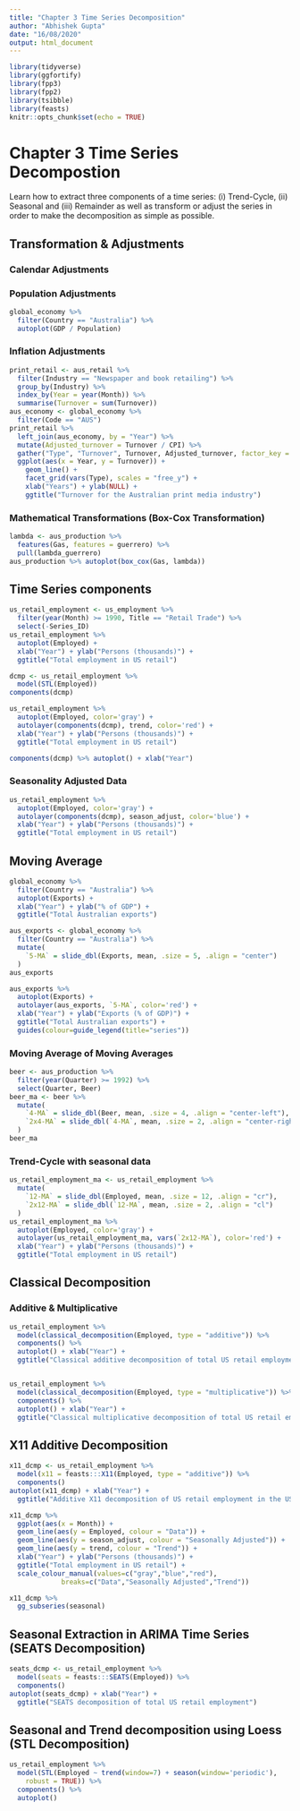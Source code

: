 ```yaml
---
title: "Chapter 3 Time Series Decomposition"
author: "Abhishek Gupta"
date: "16/08/2020"
output: html_document
---
```


```r
library(tidyverse)
library(ggfortify)
library(fpp3)
library(fpp2)
library(tsibble)
library(feasts)
knitr::opts_chunk$set(echo = TRUE)
```

# Chapter 3 Time Series Decompostion

Learn how to extract three components of a time series: (i) Trend-Cycle, (ii) Seasonal and (iii) Remainder as well as transform or adjust the series in order to make the decomposition as simple as possible.\n

## Transformation & Adjustments

### Calendar Adjustments
### Population Adjustments

```r
global_economy %>%
  filter(Country == "Australia") %>%
  autoplot(GDP / Population)
```


### Inflation Adjustments


```r
print_retail <- aus_retail %>%
  filter(Industry == "Newspaper and book retailing") %>%
  group_by(Industry) %>%
  index_by(Year = year(Month)) %>%
  summarise(Turnover = sum(Turnover))
aus_economy <- global_economy %>%
  filter(Code == "AUS")
print_retail %>%
  left_join(aus_economy, by = "Year") %>%
  mutate(Adjusted_turnover = Turnover / CPI) %>%
  gather("Type", "Turnover", Turnover, Adjusted_turnover, factor_key = TRUE) %>%
  ggplot(aes(x = Year, y = Turnover)) +
    geom_line() +
    facet_grid(vars(Type), scales = "free_y") +
    xlab("Years") + ylab(NULL) +
    ggtitle("Turnover for the Australian print media industry")
```

### Mathematical Transformations (Box-Cox Transformation)
```r
lambda <- aus_production %>%
  features(Gas, features = guerrero) %>%
  pull(lambda_guerrero)
aus_production %>% autoplot(box_cox(Gas, lambda))
```

## Time Series components

```r
us_retail_employment <- us_employment %>%
  filter(year(Month) >= 1990, Title == "Retail Trade") %>%
  select(-Series_ID)
us_retail_employment %>%
  autoplot(Employed) +
  xlab("Year") + ylab("Persons (thousands)") +
  ggtitle("Total employment in US retail")
```
```r
dcmp <- us_retail_employment %>%
  model(STL(Employed))
components(dcmp)
```
```r
us_retail_employment %>%
  autoplot(Employed, color='gray') +
  autolayer(components(dcmp), trend, color='red') +
  xlab("Year") + ylab("Persons (thousands)") +
  ggtitle("Total employment in US retail")
```
```r
components(dcmp) %>% autoplot() + xlab("Year")
```

### Seasonality Adjusted Data
```r
us_retail_employment %>%
  autoplot(Employed, color='gray') +
  autolayer(components(dcmp), season_adjust, color='blue') +
  xlab("Year") + ylab("Persons (thousands)") +
  ggtitle("Total employment in US retail")
```

## Moving Average

```r
global_economy %>%
  filter(Country == "Australia") %>%
  autoplot(Exports) +
  xlab("Year") + ylab("% of GDP") +
  ggtitle("Total Australian exports")
```
```r
aus_exports <- global_economy %>%
  filter(Country == "Australia") %>%
  mutate(
    `5-MA` = slide_dbl(Exports, mean, .size = 5, .align = "center")
  )
aus_exports
```

```r
aus_exports %>%
  autoplot(Exports) +
  autolayer(aus_exports, `5-MA`, color='red') +
  xlab("Year") + ylab("Exports (% of GDP)") +
  ggtitle("Total Australian exports") +
  guides(colour=guide_legend(title="series"))
```

### Moving Average of Moving Averages

```r
beer <- aus_production %>%
  filter(year(Quarter) >= 1992) %>%
  select(Quarter, Beer)
beer_ma <- beer %>%
  mutate(
    `4-MA` = slide_dbl(Beer, mean, .size = 4, .align = "center-left"),
    `2x4-MA` = slide_dbl(`4-MA`, mean, .size = 2, .align = "center-right")
  )
beer_ma
```
### Trend-Cycle with seasonal data

```r
us_retail_employment_ma <- us_retail_employment %>%
  mutate(
    `12-MA` = slide_dbl(Employed, mean, .size = 12, .align = "cr"),
    `2x12-MA` = slide_dbl(`12-MA`, mean, .size = 2, .align = "cl")
  )
us_retail_employment_ma %>%
  autoplot(Employed, color='gray') +
  autolayer(us_retail_employment_ma, vars(`2x12-MA`), color='red') +
  xlab("Year") + ylab("Persons (thousands)") +
  ggtitle("Total employment in US retail")
```

## Classical Decomposition
### Additive & Multiplicative
```r
us_retail_employment %>%
  model(classical_decomposition(Employed, type = "additive")) %>%
  components() %>%
  autoplot() + xlab("Year") +
  ggtitle("Classical additive decomposition of total US retail employment")


us_retail_employment %>%
  model(classical_decomposition(Employed, type = "multiplicative")) %>%
  components() %>%
  autoplot() + xlab("Year") +
  ggtitle("Classical multiplicative decomposition of total US retail employment")
```

## X11 Additive Decomposition

```r
x11_dcmp <- us_retail_employment %>%
  model(x11 = feasts:::X11(Employed, type = "additive")) %>%
  components()
autoplot(x11_dcmp) + xlab("Year") +
  ggtitle("Additive X11 decomposition of US retail employment in the US")
```
```r
x11_dcmp %>%
  ggplot(aes(x = Month)) +
  geom_line(aes(y = Employed, colour = "Data")) +
  geom_line(aes(y = season_adjust, colour = "Seasonally Adjusted")) +
  geom_line(aes(y = trend, colour = "Trend")) +
  xlab("Year") + ylab("Persons (thousands)") +
  ggtitle("Total employment in US retail") +
  scale_colour_manual(values=c("gray","blue","red"),
             breaks=c("Data","Seasonally Adjusted","Trend"))
```

```r
x11_dcmp %>%
  gg_subseries(seasonal)
```

## Seasonal Extraction in ARIMA Time Series (SEATS Decomposition)

```r
seats_dcmp <- us_retail_employment %>%
  model(seats = feasts:::SEATS(Employed)) %>%
  components()
autoplot(seats_dcmp) + xlab("Year") +
  ggtitle("SEATS decomposition of total US retail employment")
```

## Seasonal and Trend decomposition using Loess (STL Decomposition)

```r
us_retail_employment %>%
  model(STL(Employed ~ trend(window=7) + season(window='periodic'),
    robust = TRUE)) %>%
  components() %>%
  autoplot()
```

